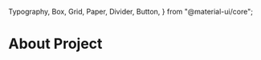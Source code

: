   Typography,
  Box,
  Grid,
  Paper,
  Divider,
  Button,
} from "@material-ui/core";

# About Project